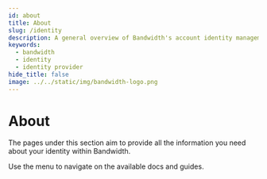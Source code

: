 ```yaml
---
id: about
title: About
slug: /identity   
description: A general overview of Bandwidth's account identity management
keywords:
  - bandwidth
  - identity
  - identity provider
hide_title: false
image: ../../static/img/bandwidth-logo.png
---
```

# About

The pages under this section aim to provide all the information you need about your identity within Bandwidth.

Use the menu to navigate on the available docs and guides.
